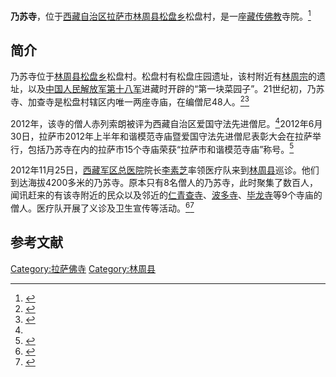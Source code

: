 {{Infobox Tibetan Buddhist monastery
|name =乃苏寺
|image =
|image size = 250px
|alt = 
|caption = 
|t=
|w=
|to = 
|ipa={{IPA|}}
|z=
|thdl=
|e=
|tc=乃蘇寺
|s=乃苏寺
|p=
|m=
|k=
|pushpin_map = 
|latd =  | latm =  | lats =  | latNS = 
|longd=  | longm= | longs =| longEW = 
|iso_region = 
|map_caption = 
|mapsize = 
|location_country = 中国
|location = {{CHN}}[[西藏自治区|西藏自治区]][[拉萨市|拉萨市]][[林周县|林周县]]
|coordinates_display =
|founded_by = 
|date_founded =
|date_renovated =
|sect = 
|mather =
|children =
|dedicated_to = 
|tulku =
|head_lama = 
|head_mgh =
|no._of_monks = 
|architecture = 
|festivals =
|footnotes = 
}}

'''乃苏寺'''，位于[[西藏自治区|西藏自治区]][[拉萨市|拉萨市]][[林周县|林周县]][[松盘乡|松盘乡]]松盘村，是一座[[藏传佛教|藏传佛教]]寺院。<ref name=mingdan>{{Cite web |url=http://www.lasa.gov.cn/Item/38763.aspx |title=自治区和谐模范寺庙和爱国守法先进僧尼名单，中国拉萨，2012年05月03日 |accessdate=2013年8月16日 |archive-date=2013年9月28日 |archive-url=https://web.archive.org/web/20130928220630/http://www.lasa.gov.cn/Item/38763.aspx |dead-url=yes }}</ref>

==简介==
乃苏寺位于[[林周县|林周县]][[松盘乡|松盘乡]]松盘村。松盘村有松盘庄园遗址，该村附近有[[林周宗|林周宗]]的遗址，以及[[中国人民解放军第十八军|中国人民解放军第十八军]]进藏时开辟的“第一块菜园子”。21世纪初，乃苏寺、加查寺是松盘村辖区内唯一两座寺庙，在编僧尼48人。<ref>{{Cite web |url=http://district.ce.cn/newarea/roll/201308/16/t20130816_24668828.shtml |title=拉萨河纪行：从石头和砖头中“挤”出黄金，中国经济网，2013年08月16日 |accessdate=2013年8月16日 |archive-date=2019年1月26日 |archive-url=https://web.archive.org/web/20190126085000/http://district.ce.cn/newarea/roll/201308/16/t20130816_24668828.shtml |dead-url=no }}</ref><ref>{{Cite web |url=http://www.chinatibetnews.com/xizang/2013-04/26/content_1215131.htm |title=松盘乡松盘村基本情况，中国西藏新闻网，2013年04月26日 |accessdate=2013年8月16日 |archive-date=2013年8月16日 |archive-url=https://archive.is/20130816151705/http://www.chinatibetnews.com/xizang/2013-04/26/content_1215131.htm |dead-url=no }}</ref>

2012年，该寺的僧人赤列索朗被评为西藏自治区爱国守法先进僧尼。<ref name=mingdan/>2012年6月30日，拉萨市2012年上半年和谐模范寺庙暨爱国守法先进僧尼表彰大会在拉萨举行，包括乃苏寺在内的拉萨市15个寺庙荣获“拉萨市和谐模范寺庙”称号。<ref>{{Cite web |url=http://www.chinanews.com/gn/2012/06-30/3998712.shtml |title=拉萨15座寺庙被评为和谐模范寺庙，中国新闻网，2012年06月30日 |accessdate=2013年8月16日 |archive-date=2019年5月12日 |archive-url=https://web.archive.org/web/20190512185345/http://www.chinanews.com/gn/2012/06-30/3998712.shtml |dead-url=no }}</ref>

2012年11月25日，[[西藏军区总医院|西藏军区总医院]]院长[[李素芝|李素芝]]率领医疗队来到[[林周县|林周县]]巡诊。他们到达海拔4200多米的乃苏寺。原本只有8名僧人的乃苏寺，此时聚集了数百人，闻讯赶来的有该寺附近的民众以及邻近的[[仁青查寺|仁青查寺]]、[[波多寺|波多寺]]、[[毕龙寺|毕龙寺]]等9个寺庙的僧人。医疗队开展了义诊及卫生宣传等活动。<ref>{{Cite web |url=http://cpc.people.com.cn/n/2012/1128/c64387-19728401.html |title=西藏军区总医院医疗队走村进寺宣讲十八大精神见闻，中国共产党新闻网，2012年11月28日 |accessdate=2013年8月16日 |archive-date=2016年3月4日 |archive-url=https://web.archive.org/web/20160304072146/http://cpc.people.com.cn/n/2012/1128/c64387-19728401.html |dead-url=no }}</ref><ref>{{Cite web |url=http://www.chinamil.com.cn/jfjbmap/content/2012-12/07/content_21504.htm |title=“门巴将军”巡诊宣讲暖藏乡，中国军网，2012年12月7日 |accessdate=2013年8月16日 |archive-date=2013年8月16日 |archive-url=https://archive.is/20130816153312/http://www.chinamil.com.cn/jfjbmap/content/2012-12/07/content_21504.htm |dead-url=no }}</ref>

==参考文献==
{{reflist}}

{{拉萨地标}}
[[Category:拉萨佛寺|Category:拉萨佛寺]]
[[Category:林周县|Category:林周县]]